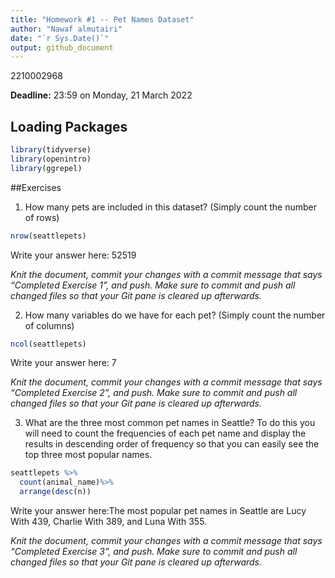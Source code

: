 ```yaml
---
title: "Homework #1 -- Pet Names Dataset"
author: "Nawaf almutairi"
date: "`r Sys.Date()`"
output: github_document
---
```


2210002968

**Deadline:** 23:59 on Monday, 21 March 2022


## Loading Packages

```r

library(tidyverse)
library(openintro)
library(ggrepel)
```


##Exercises

1.  How many pets are included in this dataset? (Simply count the number of rows)


```r
nrow(seattlepets)
```
Write your answer here: 52519

*Knit the document, commit your changes with a commit message that says "Completed Exercise 1", and push. Make sure to commit and push all changed files so that your Git pane is cleared up afterwards.*

2.  How many variables do we have for each pet? (Simply count the number of columns)


```r
ncol(seattlepets)
```
Write your answer here: 7

*Knit the document, commit your changes with a commit message that says "Completed Exercise 2", and push. Make sure to commit and push all changed files so that your Git pane is cleared up afterwards.*

3.  What are the three most common pet names in Seattle? To do this you will need to count the frequencies of each pet name and display the results in descending order of frequency so that you can easily see the top three most popular names. 


```r
seattlepets %>%
  count(animal_name)%>%
  arrange(desc(n))
```
Write your answer here:The most popular pet names in Seattle are Lucy With 439, Charlie With 389, and Luna With 355.

*Knit the document, commit your changes with a commit message that says "Completed Exercise 3", and push. Make sure to commit and push all changed files so that your Git pane is cleared up afterwards.*